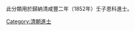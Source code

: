{{Catnav|頁面分類|...|中国|中国教育|中国教育史|科举|進士|清朝進士}}
{{Catnav|頁面分類|...|教育|中国教育|中国教育史|科举|進士|清朝進士}}
{{Catnav|頁面分類|社会|政治|朝代|中国朝代|各朝代中国人|清朝人|清朝進士}} 
{{Catnav|頁面分類|社会|政治|朝代|中国朝代|元明清|清朝|清朝人|清朝進士}}

此分類用於歸納清咸豐二年（1852年）壬子恩科進士。

[[Category:清朝進士|Category:清朝進士]]